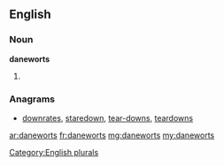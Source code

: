 ==English==

===Noun===
'''daneworts'''

# {{plural of|danewort}}

===Anagrams===
* [[downrates#English|downrates]], [[staredown#English|staredown]], [[tear-downs#English|tear-downs]], [[teardowns#English|teardowns]]

[[Category:English plurals]]

[[ar:daneworts]]
[[fr:daneworts]]
[[mg:daneworts]]
[[my:daneworts]]